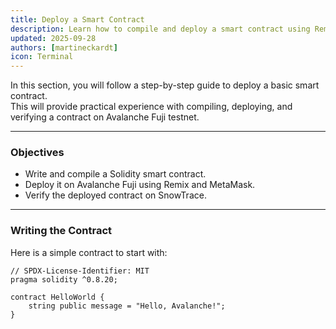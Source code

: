 ```yaml
---
title: Deploy a Smart Contract
description: Learn how to compile and deploy a smart contract using Remix and Avalanche Fuji.
updated: 2025-09-28
authors: [martineckardt]
icon: Terminal
---
```


In this section, you will follow a step-by-step guide to deploy a basic smart contract.  
This will provide practical experience with compiling, deploying, and verifying a contract on Avalanche Fuji testnet.

---

### Objectives
- Write and compile a Solidity smart contract.  
- Deploy it on Avalanche Fuji using Remix and MetaMask.  
- Verify the deployed contract on SnowTrace.  

---

### Writing the Contract

Here is a simple contract to start with:

```solidity
// SPDX-License-Identifier: MIT
pragma solidity ^0.8.20;

contract HelloWorld {
    string public message = "Hello, Avalanche!";
}
